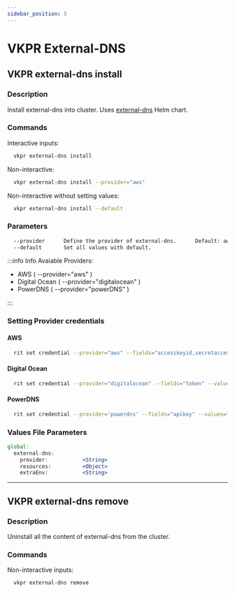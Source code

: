 ```yaml
---
sidebar_position: 5
---
```


# VKPR External-DNS

## VKPR external-dns install

### Description

Install external-dns into cluster. Uses [external-dns](https://artifacthub.io/packages/helm/bitnami/external-dns) Helm chart.

### Commands

Interactive inputs:

```bash
  vkpr external-dns install
```

Non-interactive:

```bash
  vkpr external-dns install --provider="aws"
```

Non-interactive without setting values:

```bash
  vkpr external-dns install --default
```

### Parameters

```bash
  --provider      Define the provider of external-dns.      Default: aws
  --default       Set all values with default.
```

:::info Info
Avaiable Providers:

- AWS ( --provider="aws" )
- Digital Ocean ( --provider="digitalocean" )
- PowerDNS ( --provider="powerDNS" )

:::

### Setting Provider credentials

#### AWS
```bash
  rit set credential --provider="aws" --fields="accesskeyid,secretaccesskey,region" --values="your-accesskey,your-secretaccess,your-region"
```

#### Digital Ocean
```bash
  rit set credential --provider="digitalocean" --fields="token" --values="your-api-token"
```

#### PowerDNS
```bash
  rit set credential --provider='powerdns' --fields="apikey" --values="your-key"
```   

### Values File Parameters

```jsx title="vkpr-values.yaml"
global:
  external-dns:
    provider:           <String>
    resources:          <Object>
    extraEnv:           <String>
```

---

## VKPR external-dns remove

### Description

Uninstall all the content of external-dns from the cluster.

### Commands

Non-interactive inputs:

```bash
  vkpr external-dns remove
```
